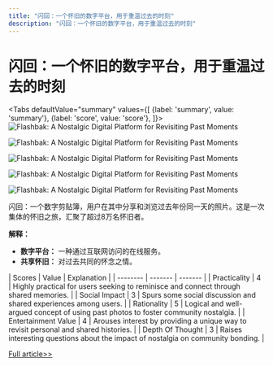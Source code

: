 ```yaml
---
title: "闪回：一个怀旧的数字平台，用于重温过去的时刻"
description: "闪回：一个怀旧的数字平台，用于重温过去的时刻"
---
```



# 闪回：一个怀旧的数字平台，用于重温过去的时刻


<Tabs
	defaultValue="summary"
	values={[
	{label: 'summary', value: 'summary'},
	{label: 'score', value: 'score'},
]}>
<TabItem value="summary">
<img
  src="https://image.informedainews.com/2024/06/08/To-lE0-1717825175-0.jpg"
  alt="Flashbak: A Nostalgic Digital Platform for Revisiting Past Moments"
/>

<img
  src="https://image.informedainews.com/2024/06/08/To-G8u-1717825175-1.jpg"
  alt="Flashbak: A Nostalgic Digital Platform for Revisiting Past Moments"
/>

<img
  src="https://image.informedainews.com/2024/06/08/To-lk1-1717825175-2.jpg"
  alt="Flashbak: A Nostalgic Digital Platform for Revisiting Past Moments"
/>

<img
  src="https://image.informedainews.com/2024/06/08/To-nVZ-1717825175-3.jpg"
  alt="Flashbak: A Nostalgic Digital Platform for Revisiting Past Moments"
/>

<img
  src="https://image.informedainews.com/2024/06/08/To-t4q-1717825175-4.jpg"
  alt="Flashbak: A Nostalgic Digital Platform for Revisiting Past Moments"
/>



闪回：一个数字剪贴簿，用户在其中分享和浏览过去年份同一天的照片。这是一次集体的怀旧之旅，汇聚了超过8万名怀旧者。

**解释：**
- **数字平台：** 一种通过互联网访问的在线服务。
- **共享怀旧：** 对过去共同的怀念之情。
</TabItem>
<TabItem value="score">
	| Scores     | Value   | Explanation |
	| -------- | ------- | ------- |
	| Practicality  | 4    | Highly practical for users seeking to reminisce and connect through shared memories.    |
	| Social Impact | 3     | Spurs some social discussion and shared experiences among users.    |
	| Rationality    | 5    | Logical and well-argued concept of using past photos to foster community nostalgia.    |
	| Entertainment Value    | 4    | Arouses interest by providing a unique way to revisit personal and shared histories.    |
	| Depth Of Thought    | 3    | Raises interesting questions about the impact of nostalgia on community bonding.    |
</TabItem>
</Tabs>

[Full article>>](https://www.producthunt.com/posts/flashbak)
